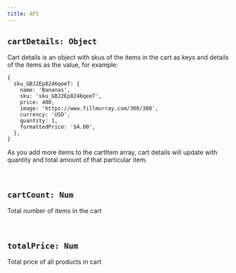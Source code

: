 ```yaml
---
title: API
---
```


## `cartDetails: Object`

Cart details is an object with skus of the items in the cart as keys and details of the items as the value, for example:

```json5
{
  sku_GBJ2Ep8246qeeT: {
    name: 'Bananas',
    sku: 'sku_GBJ2Ep8246qeeT',
    price: 400,
    image: 'https://www.fillmurray.com/300/300',
    currency: 'USD',
    quantity: 1,
    formattedPrice: '$4.00',
  },
}
```

As you add more items to the cartItem array, cart details will update with quantity and total amount of
that particular item.

<br />

## `cartCount: Num`

Total number of items in the cart

<br />

## `totalPrice: Num`

Total price of all products in cart
